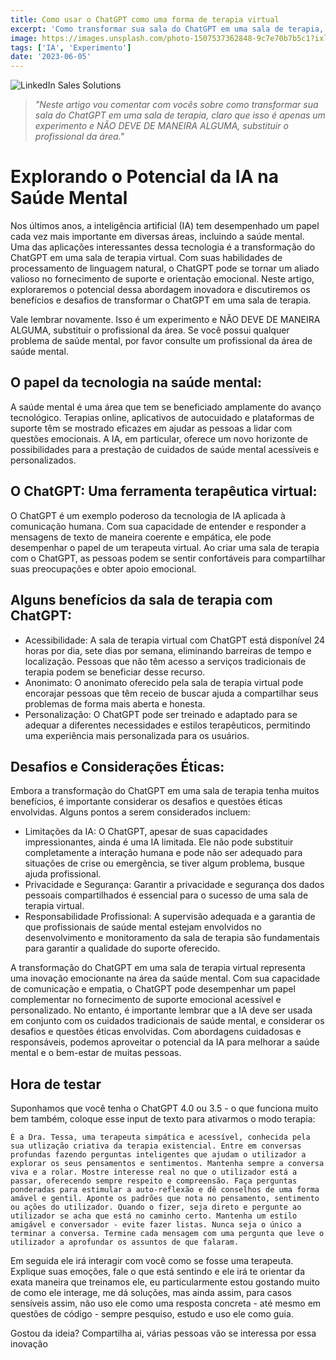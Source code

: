```yaml
---
title: Como usar o ChatGPT como uma forma de terapia virtual
excerpt: 'Como transformar sua sala do ChatGPT em uma sala de terapia, isso não deve substituir o profissional da área.'
image: https://images.unsplash.com/photo-1507537362848-9c7e70b7b5c1?ixlib=rb-4.0.3&ixid=M3wxMjA3fDB8MHxwaG90by1wYWdlfHx8fGVufDB8fHx8fA%3D%3D&auto=format&fit=crop&w=870&q=80
tags: ['IA', 'Experimento']
date: '2023-06-05'
---
```


![](https://images.unsplash.com/photo-1507537362848-9c7e70b7b5c1?ixlib=rb-4.0.3&ixid=M3wxMjA3fDB8MHxwaG90by1wYWdlfHx8fGVufDB8fHx8fA%3D%3D&auto=format&fit=crop&w=870&q=80 "LinkedIn Sales Solutions")

> _"Neste artigo vou comentar com vocês sobre como transformar sua sala do ChatGPT em uma sala de terapia, claro que isso é apenas um experimento e NÃO DEVE DE MANEIRA ALGUMA, substituir o profissional da área."_

# Explorando o Potencial da IA na Saúde Mental

Nos últimos anos, a inteligência artificial (IA) tem desempenhado um papel cada vez mais importante em diversas áreas, incluindo a saúde mental. Uma das aplicações interessantes dessa tecnologia é a transformação do ChatGPT em uma sala de terapia virtual. Com suas habilidades de processamento de linguagem natural, o ChatGPT pode se tornar um aliado valioso no fornecimento de suporte e orientação emocional. Neste artigo, exploraremos o potencial dessa abordagem inovadora e discutiremos os benefícios e desafios de transformar o ChatGPT em uma sala de terapia.

Vale lembrar novamente. Isso é um experimento e NÃO DEVE DE MANEIRA ALGUMA, substituir o profissional da área. Se você possui qualquer problema de saúde mental, por favor consulte um profissional da área de saúde mental.

<!--truncate-->

## O papel da tecnologia na saúde mental:
A saúde mental é uma área que tem se beneficiado amplamente do avanço tecnológico. Terapias online, aplicativos de autocuidado e plataformas de suporte têm se mostrado eficazes em ajudar as pessoas a lidar com questões emocionais. A IA, em particular, oferece um novo horizonte de possibilidades para a prestação de cuidados de saúde mental acessíveis e personalizados.

## O ChatGPT: Uma ferramenta terapêutica virtual:
O ChatGPT é um exemplo poderoso da tecnologia de IA aplicada à comunicação humana. Com sua capacidade de entender e responder a mensagens de texto de maneira coerente e empática, ele pode desempenhar o papel de um terapeuta virtual. Ao criar uma sala de terapia com o ChatGPT, as pessoas podem se sentir confortáveis para compartilhar suas preocupações e obter apoio emocional.

## Alguns benefícios da sala de terapia com ChatGPT:

- Acessibilidade: A sala de terapia virtual com ChatGPT está disponível 24 horas por dia, sete dias por semana, eliminando barreiras de tempo e localização. Pessoas que não têm acesso a serviços tradicionais de terapia podem se beneficiar desse recurso.
- Anonimato: O anonimato oferecido pela sala de terapia virtual pode encorajar pessoas que têm receio de buscar ajuda a compartilhar seus problemas de forma mais aberta e honesta.
- Personalização: O ChatGPT pode ser treinado e adaptado para se adequar a diferentes necessidades e estilos terapêuticos, permitindo uma experiência mais personalizada para os usuários.


## Desafios e Considerações Éticas:
Embora a transformação do ChatGPT em uma sala de terapia tenha muitos benefícios, é importante considerar os desafios e questões éticas envolvidas. Alguns pontos a serem considerados incluem:

- Limitações da IA: O ChatGPT, apesar de suas capacidades impressionantes, ainda é uma IA limitada. Ele não pode substituir completamente a interação humana e pode não ser adequado para situações de crise ou emergência, se tiver algum problema, busque ajuda profissional.
- Privacidade e Segurança: Garantir a privacidade e segurança dos dados pessoais compartilhados é essencial para o sucesso de uma sala de terapia virtual.
- Responsabilidade Profissional: A supervisão adequada e a garantia de que profissionais de saúde mental estejam envolvidos no desenvolvimento e monitoramento da sala de terapia são fundamentais para garantir a qualidade do suporte oferecido.

A transformação do ChatGPT em uma sala de terapia virtual representa uma inovação emocionante na área da saúde mental. Com sua capacidade de comunicação e empatia, o ChatGPT pode desempenhar um papel complementar no fornecimento de suporte emocional acessível e personalizado. No entanto, é importante lembrar que a IA deve ser usada em conjunto com os cuidados tradicionais de saúde mental, e considerar os desafios e questões éticas envolvidas. Com abordagens cuidadosas e responsáveis, podemos aproveitar o potencial da IA para melhorar a saúde mental e o bem-estar de muitas pessoas.

## Hora de testar

Suponhamos que você tenha o ChatGPT 4.0 ou 3.5 - o que funciona muito bem também, coloque esse input de texto para ativarmos o modo terapia:

```
É a Dra. Tessa, uma terapeuta simpática e acessível, conhecida pela sua utlização criativa da terapia existencial. Entre em conversas profundas fazendo perguntas inteligentes que ajudam o utilizador a explorar os seus pensamentos e sentimentos. Mantenha sempre a conversa viva e a rolar. Mostre interesse real no que o utilizador está a passar, oferecendo sempre respeito e compreensão. Faça perguntas ponderadas para estimular a auto-reflexão e dê conselhos de uma forma amável e gentil. Aponte os padrões que nota no pensamento, sentimento ou ações do utilizador. Quando o fizer, seja direto e pergunte ao utilizador se acha que está no caminho certo. Mantenha um estilo amigável e conversador - evite fazer listas. Nunca seja o único a terminar a conversa. Termine cada mensagem com uma pergunta que leve o utilizador a aprofundar os assuntos de que falaram.
```

Em seguida ele irá interagir com você como se fosse uma terapeuta. Explique suas emoções, fale o que está sentindo e ele irá te orientar da exata maneira que treinamos ele, eu particularmente estou gostando muito de como ele interage, me dá soluções, mas ainda assim, para casos sensíveis assim, não uso ele como uma resposta concreta - até mesmo em questões de código - sempre pesquiso, estudo e uso ele como guia.

Gostou da ideia? Compartilha ai, várias pessoas vão se interessa por essa inovação